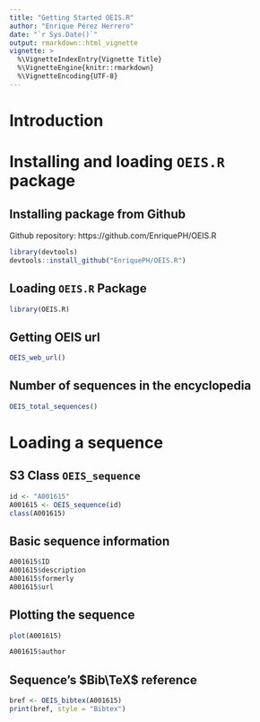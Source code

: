 ```yaml
---
title: "Getting Started OEIS.R"
author: "Enrique Pérez Herrero"
date: "`r Sys.Date()`"
output: rmarkdown::html_vignette
vignette: >
  %\VignetteIndexEntry{Vignette Title}
  %\VignetteEngine{knitr::rmarkdown}
  %\VignetteEncoding{UTF-8}
---
```


# Introduction

# Installing and loading `OEIS.R` package 

## Installing package from Github

Github repository: https://github.com/EnriquePH/OEIS.R

```r
library(devtools)
devtools::install_github("EnriquePH/OEIS.R")
```

## Loading `OEIS.R` Package

```r
library(OEIS.R)
```

## Getting OEIS url

```r
OEIS_web_url()
```

## Number of sequences in the encyclopedia

```r
OEIS_total_sequences()
```

# Loading a sequence

## S3 Class `OEIS_sequence`

```r
id <- "A001615"
A001615 <- OEIS_sequence(id)
class(A001615)
```

## Basic sequence information 

```r
A001615$ID
A001615$description
A001615$formerly
A001615$url
```

## Plotting the sequence

```r
plot(A001615)
```

```r
A001615$author
```


## Sequence's $Bib\TeX$ reference
```r
bref <- OEIS_bibtex(A001615)
print(bref, style = "Bibtex")
```



